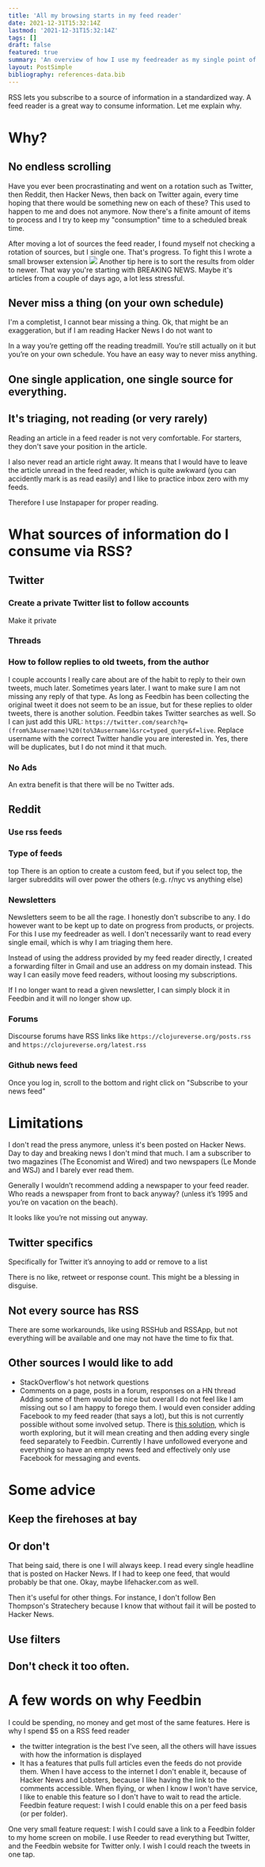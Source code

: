 ```yaml
---
title: 'All my browsing starts in my feed reader'
date: 2021-12-31T15:32:14Z
lastmod: '2021-12-31T15:32:14Z'
tags: []
draft: false
featured: true
summary: 'An overview of how I use my feedreader as my single point of entry for any reading and browsing'
layout: PostSimple
bibliography: references-data.bib
---
```


RSS lets you subscribe to a source of information in a standardized way. A feed reader is a great way to consume information. Let me explain why.

# Why?

## No endless scrolling

Have you ever been procrastinating and went on a rotation such as Twitter, then Reddit, then Hacker News, then back on Twitter again, every time hoping that there would be something new on each of these? This used to happen to me and does not anymore. Now there's a finite amount of items to process and I try to keep my "consumption" time to a scheduled break time.

After moving a lot of sources the feed reader, I found myself not checking a rotation of sources, but I single one. That's progress. To fight this I wrote a small browser extension
![](https://addons.cdn.mozilla.net/user-media/previews/full/253/253094.png?modified=1614909701)
Another tip here is to sort the results from older to newer. That way you're starting with BREAKING NEWS. Maybe it's articles from a couple of days ago, a lot less stressful.

## Never miss a thing (on your own schedule)

I'm a completist, I cannot bear missing a thing. Ok, that might be an exaggeration, but if I am reading Hacker News I do not want to

In a way you’re getting off the reading treadmill. You’re still actually on it but you’re on your own schedule. You have an easy way to never miss anything.

## One single application, one single source for everything.

## It's triaging, not reading (or very rarely)

Reading an article in a feed reader is not very comfortable. For starters, they don't save your position in the article.

I also never read an article right away. It means that I would have to leave the article unread in the feed reader, which is quite awkward (you can accidently mark is as read easily) and I like to practice inbox zero with my feeds.

Therefore I use Instapaper for proper reading.

# What sources of information do I consume via RSS?

## Twitter

### Create a private Twitter list to follow accounts

Make it private

### Threads

### How to follow replies to old tweets, from the author

I couple accounts I really care about are of the habit to reply to their own tweets, much later. Sometimes years later. I want to make sure I am not missing any reply of that type. As long as Feedbin has been collecting the original tweet it does not seem to be an issue, but for these replies to older tweets, there is another solution. Feedbin takes Twitter searches as well. So I can just add this URL: `https://twitter.com/search?q=(from%3Ausername)%20(to%3Ausername)&src=typed_query&f=live`. Replace username with the correct Twitter handle you are interested in. Yes, there will be duplicates, but I do not mind it that much.

### No Ads

An extra benefit is that there will be no Twitter ads.

## Reddit

### Use rss feeds

### Type of feeds

top
There is an option to create a custom feed, but if you select top, the larger subreddits will over power the others (e.g. r/nyc vs anything else)

### Newsletters

Newsletters seem to be all the rage. I honestly don't subscribe to any. I do however want to be kept up to date on progress from products, or projects. For this I use my feedreader as well. I don't necessarily want to read every single email, which is why I am triaging them here.

Instead of using the address provided by my feed reader directly, I created a forwarding filter in Gmail and use an address on my domain instead. This way I can easily move feed readers, without loosing my subscriptions.

If I no longer want to read a given newsletter, I can simply block it in Feedbin and it will no longer show up.

### Forums

Discourse forums have RSS links like `https://clojureverse.org/posts.rss` and `https://clojureverse.org/latest.rss`

### Github news feed

Once you log in, scroll to the bottom and right click on "Subscribe to your news feed"

# Limitations

I don't read the press anymore, unless it's been posted on Hacker News. Day to day and breaking news I don't mind that much. I am a subscriber to two magazines (The Economist and Wired) and two newspapers (Le Monde and WSJ) and I barely ever read them.

Generally I wouldn’t recommend adding a newspaper to your feed reader. Who reads a newspaper from front to back anyway? (unless it’s 1995 and you’re on vacation on the beach).

It looks like you’re not missing out anyway.

## Twitter specifics

Specifically for Twitter it’s annoying to add or remove to a list

There is no like, retweet or response count. This might be a blessing in disguise.

## Not every source has RSS

There are some workarounds, like using RSSHub and RSSApp, but not everything will be available and one may not have the time to fix that.

## Other sources I would like to add

- StackOverflow's hot network questions
- Comments on a page, posts in a forum, responses on a HN thread
  Adding some of them would be nice but overall I do not feel like I am missing out so I am happy to forego them.
  I would even consider adding Facebook to my feed reader (that says a lot), but this is not currently possible without some involved setup. There is [this solution](https://github.com/usefulparadigm/pagefeed), which is worth exploring, but it will mean creating and then adding every single feed separately to Feedbin. Currently I have unfollowed everyone and everything so have an empty news feed and effectively only use Facebook for messaging and events.

# Some advice

## Keep the firehoses at bay

## Or don't

That being said, there is one I will always keep. I read every single headline that is posted on Hacker News. If I had to keep one feed, that would probably be that one. Okay, maybe lifehacker.com as well.

Then it's useful for other things. For instance, I don't follow Ben Thompson's Stratechery because I know that without fail it will be posted to Hacker News.

## Use filters

## Don't check it too often.

# A few words on why Feedbin

I could be spending, no money and get most of the same features. Here is why I spend $5 on a RSS feed reader

- the twitter integration is the best I've seen, all the others will have issues with how the information is displayed
- It has a features that pulls full articles even the feeds do not provide them. When I have access to the internet I don't enable it, because of Hacker News and Lobsters, because I like having the link to the comments accessible. When flying, or when I know I won't have service, I like to enable this feature so I don't have to wait to read the article. Feedbin feature request: I wish I could enable this on a per feed basis (or per folder).

One very small feature request: I wish I could save a link to a Feedbin folder to my home screen on mobile. I use Reeder to read everything but Twitter, and the Feedbin website for Twitter only. I wish I could reach the tweets in one tap.
